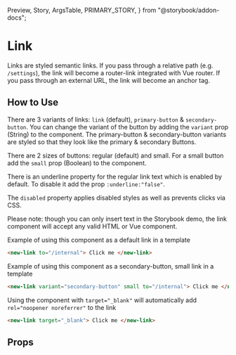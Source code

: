   Preview,
  Story,
  ArgsTable,
  PRIMARY_STORY,
} from "@storybook/addon-docs";

# Link

Links are styled semantic links. If you pass through a relative path (e.g. `/settings`), the link will become a router-link integrated with Vue router. If you pass through an external URL, the link will become an anchor tag.

<Preview>
  <Story id="components-newlink--regular-link" />
</Preview>

## How to Use

There are 3 variants of links: `link` (default), `primary-button` & `secondary-button`.
You can change the variant of the button by adding the `variant` prop (String) to the component.
The primary-button & secondary-button variants are styled so that they look like the primary & secondary Buttons.

There are 2 sizes of buttons: regular (default) and small. For a small button add the `small` prop (Boolean) to the component.

There is an underline property for the regular link text which is enabled by default. To disable it add the prop `:underline:"false"`.

The `disabled` property applies disabled styles as well as prevents clicks via CSS.

Please note: though you can only insert text in the Storybook demo, the link component will accept any valid HTML or Vue component.

Example of using this component as a default link in a template

```html
<new-link to="/internal"> Click me </new-link>
```

Example of using this component as a secondary-button, small link in a template

```html
<new-link variant="secondary-button" small to="/internal"> Click me </new-link>
```

Using the component with `target="_blank"` will automatically add `rel="noopener noreferrer"` to the link

```html
<new-link target="_blank"> Click me </new-link>
```

## Props

<ArgsTable story={PRIMARY_STORY} />

